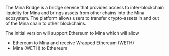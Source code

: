 The Mina Bridge is a bridge service that provides access to inter-blockchain liquidity for Mina and brings assets from other chains into the Mina ecosystem. The platform allows users to transfer crypto-assets in and out of the Mina chain to other blockchains.

The initial version will support Ethereum to Mina which will allow

- Ethereum to Mina and receive Wrapped Ethereum (WETH)
- Mina (WETH) to Ethereum
